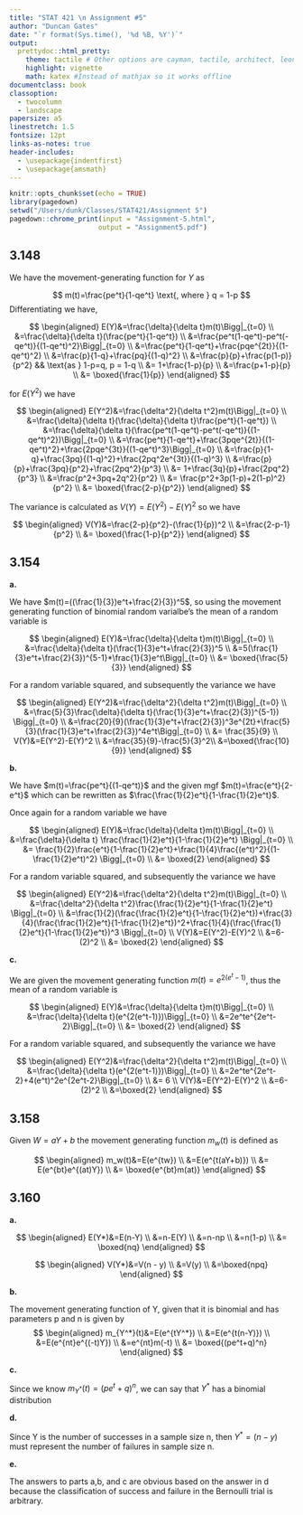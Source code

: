 ```yaml
---
title: "STAT 421 \n Assignment #5"
author: "Duncan Gates"
date: "`r format(Sys.time(), '%d %B, %Y')`"
output: 
  prettydoc::html_pretty:
    theme: tactile # Other options are cayman, tactile, architect, leonids, hpstr
    highlight: vignette
    math: katex #Instead of mathjax so it works offline
documentclass: book
classoption:
  - twocolumn
  - landscape
papersize: a5
linestretch: 1.5
fontsize: 12pt
links-as-notes: true
header-includes:
  - \usepackage{indentfirst}
  - \usepackage{amsmath}
---
```


```r
knitr::opts_chunk$set(echo = TRUE)
library(pagedown)
setwd("/Users/dunk/Classes/STAT421/Assignment 5")
pagedown::chrome_print(input = "Assignment-5.html",
                      output = "Assignment5.pdf")
```

## 3.148

We have the movement-generating function for $Y$ as 

$$
m(t)=\frac{pe^t}{1-qe^t} \text{, where } q = 1-p
$$
Differentiating we have, 

$$
\begin{aligned}
E(Y)&=\frac{\delta}{\delta t}m(t)\Bigg|_{t=0} \\
&=\frac{\delta}{\delta t}(\frac{pe^t}{1-qe^t}) \\
&=\frac{pe^t(1-qe^t)-pe^t(-qe^t)}{(1-qe^t)^2}\Bigg|_{t=0} \\
&=\frac{pe^t}{1-qe^t}+\frac{pqe^{2t}}{(1-qe^t)^2} \\
&=\frac{p}{1-q}+\frac{pq}{(1-q)^2} \\
&=\frac{p}{p}+\frac{p(1-p)}{p^2} && \text{as } 1-p=q, p = 1-q \\
&= 1+\frac{1-p}{p} \\
&=\frac{p+1-p}{p} \\
&= \boxed{\frac{1}{p}}
\end{aligned}
$$

for $E(Y^2)$ we have 

$$
\begin{aligned}
E(Y^2)&=\frac{\delta^2}{\delta t^2}m(t)\Bigg|_{t=0} \\
&=\frac{\delta}{\delta t}(\frac{\delta}{\delta t}\frac{pe^t}{1-qe^t}) \\
&=\frac{\delta}{\delta t}(\frac{pe^t(1-qe^t)-pe^t(-qe^t)}{(1-qe^t)^2})\Bigg|_{t=0} \\
&=\frac{pe^t}{1-qe^t}+\frac{3pqe^{2t}}{(1-qe^t)^2}+\frac{2pqe^{3t}}{(1-qe^t)^3}\Bigg|_{t=0} \\
&=\frac{p}{1-q}+\frac{3pq}{(1-q)^2}+\frac{2pq^2e^{3t}}{(1-q)^3} \\
&=\frac{p}{p}+\frac{3pq}{p^2}+\frac{2pq^2}{p^3} \\
&= 1+\frac{3q}{p}+\frac{2pq^2}{p^3} \\
&=\frac{p^2+3pq+2q^2}{p^2} \\
&= \frac{p^2+3p(1-p)+2(1-p)^2}{p^2} \\
&= \boxed{\frac{2-p}{p^2}}
\end{aligned}
$$

The variance is calculated as $V(Y) = E(Y^2)-E(Y)^2$ so we have 

$$
\begin{aligned}
V(Y)&=\frac{2-p}{p^2}-(\frac{1}{p})^2 \\
&=\frac{2-p-1}{p^2} \\
&= \boxed{\frac{1-p}{p^2}}
\end{aligned}
$$


## 3.154

**a.**

We have $m(t)=((\frac{1}{3})e^t+\frac{2}{3})^5$, so using the movement generating function of binomial random varialbe's the mean of a random variable is 

$$
\begin{aligned}
E(Y)&=\frac{\delta}{\delta t}m(t)\Bigg|_{t=0} \\
&=\frac{\delta}{\delta t}(\frac{1}{3}e^t+\frac{2}{3})^5 \\
&=5(\frac{1}{3}e^t+\frac{2}{3})^{5-1}*\frac{1}{3}e^t\Bigg|_{t=0} \\
&= \boxed{\frac{5}{3}}
\end{aligned}
$$

For a random variable squared, and subsequently the variance we have

$$
\begin{aligned}
E(Y^2)&=\frac{\delta^2}{\delta t^2}m(t)\Bigg|_{t=0} \\
&=\frac{5}{3}\frac{\delta}{\delta t}(\frac{1}{3}e^t+\frac{2}{3})^{5-1}) \Bigg|_{t=0} \\
&=\frac{20}{9}(\frac{1}{3}e^t+\frac{2}{3})^3e^{2t}+\frac{5}{3}(\frac{1}{3}e^t+\frac{2}{3})^4e^t\Bigg|_{t=0} \\
&= \frac{35}{9} \\
V(Y)&=E(Y^2)-E(Y)^2 \\
&=\frac{35}{9}-\frac{5}{3}^2\\
&=\boxed{\frac{10}{9}}
\end{aligned}
$$

**b.**

We have  $m(t)=\frac{pe^t}{(1-qe^t)}$ and the given mgf $m(t)=\frac{e^t}{2-e^t}$ which can be rewritten as $\frac{\frac{1}{2}e^t}{1-\frac{1}{2}e^t}$.

Once again for a random variable we have 

$$
\begin{aligned}
E(Y)&=\frac{\delta}{\delta t}m(t)\Bigg|_{t=0} \\
&=\frac{\delta}{\delta t} \frac{\frac{1}{2}e^t}{1-\frac{1}{2}e^t} \Bigg|_{t=0} \\
&= \frac{1}{2}\frac{e^t}{1-\frac{1}{2}e^t}+\frac{1}{4}\frac{(e^t)^2}{(1-\frac{1}{2}e^t)^2} \Bigg|_{t=0} \\
&= \boxed{2}
\end{aligned}
$$

For a random variable squared, and subsequently the variance we have

$$
\begin{aligned}
E(Y^2)&=\frac{\delta^2}{\delta t^2}m(t)\Bigg|_{t=0} \\
&=\frac{\delta^2}{\delta t^2}\frac{\frac{1}{2}e^t}{1-\frac{1}{2}e^t} \Bigg|_{t=0} \\
&=\frac{1}{2}(\frac{\frac{1}{2}e^t}{1-\frac{1}{2}e^t})+\frac{3}{4}(\frac{\frac{1}{2}e^t}{1-\frac{1}{2}e^t})^2+\frac{1}{4}(\frac{\frac{1}{2}e^t}{1-\frac{1}{2}e^t})^3 \Bigg|_{t=0} \\
V(Y)&=E(Y^2)-E(Y)^2 \\
&=6-(2)^2 \\
&= \boxed{2}
\end{aligned}
$$


**c.**

We are given the movement generating function $m(t)=e^{2(e^t-1)}$, thus the mean of a random variable is

$$
\begin{aligned}
E(Y)&=\frac{\delta}{\delta t}m(t)\Bigg|_{t=0} \\
&=\frac{\delta}{\delta t}(e^{2(e^t-1)})\Bigg|_{t=0} \\
&=2e^te^{2e^t-2}\Bigg|_{t=0} \\
&= \boxed{2}
\end{aligned}
$$

For a random variable squared, and subsequently the variance we have

$$
\begin{aligned}
E(Y^2)&=\frac{\delta^2}{\delta t^2}m(t)\Bigg|_{t=0} \\
&=\frac{\delta}{\delta t}(e^{2(e^t-1)})\Bigg|_{t=0} \\
&=2e^te^{2e^t-2}+4(e^t)^2e^{2e^t-2}\Bigg|_{t=0} \\
&= 6 \\
V(Y)&=E(Y^2)-E(Y)^2 \\
&=6-(2)^2 \\
&=\boxed{2}
\end{aligned}
$$

## 3.158

Given $W = aY+b$ the movement generating function $m_w(t)$ is defined as 

$$
\begin{aligned}
m_w(t)&=E(e^{tw}) \\
&=E(e^{t(aY+b)}) \\
&= E(e^{bt}e^{(at)Y}) \\
&= \boxed{e^{bt}m(at)}
\end{aligned}
$$

## 3.160

**a.**

$$
\begin{aligned}
E(Y*)&=E(n-Y) \\
&=n-E(Y) \\
&=n-np \\
&=n(1-p) \\
&= \boxed{nq}
\end{aligned}
$$

$$
\begin{aligned}
V(Y*)&=V(n - y) \\
&=V(y) \\
&=\boxed{npq}
\end{aligned}
$$

**b.**

The movement generating function of Y, given that it is binomial and has parameters p and n is given by
$$
\begin{aligned}
m_{Y^*}(t)&=E(e^{tY^*}) \\
&=E(e^{t(n-Y)}) \\
&=E(e^{nt}e^{(-t)Y}) \\
&=e^{nt}m(-t) \\
&= \boxed{(pe^t+q)^n}
\end{aligned}
$$

**c.**

Since we know $m_{Y^*}(t)= (pe^t+q)^n$, we can say that $Y^*$ has a binomial distribution

**d.**

Since Y is the number of successes in a sample size n, then $Y^*=(n - y)$ must represent the number of failures in sample size n.

**e.**

The answers to parts a,b, and c are obvious based on the answer in d because the classification of success and failure in the Bernoulli trial is arbitrary.

